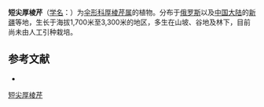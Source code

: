{{NoteTA|G1=LS}}
{{Speciesbox
| name = 短尖厚棱芹
| status = 
| status_system = 
| image = 
| genus = Pachypleurum
| species = mucronatum
| authority = (Schrenk) Schischk.
}}

'''短尖厚棱芹'''（[[学名|学名]]：{{lang|la|''Pachypleurum mucronatum''}}）为[[伞形科|伞形科]][[厚棱芹属|厚棱芹属]]的植物。分布于[[俄罗斯|俄罗斯]]以及[[中国大陆|中国大陆]]的[[新疆|新疆]]等地，生长于海拔1,700米至3,300米的地区，多生在山坡、谷地及林下，目前尚未由人工引种栽培。

== 参考文献 ==
<div class="references-small">
* {{cite web| url =http://www.bioinfo.cn/db05/KmzwSpecies.php?action=view&id=22963| title =短尖厚棱芹| work =《中国高等植物数据库全库》| publisher =中国科学院微生物研究所| author =昆明植物研究所| accessdate =2009-02-25| deadurl =yes| archiveurl =https://web.archive.org/web/20160305065019/http://www.bioinfo.cn/db05/KmzwSpecies.php?action=view&id=22963| archivedate =2016-03-05}}
</div>
{{Taxonbar|from=Q15231897}}

[[Category:厚棱芹属|短尖厚棱芹]]


{{Apiales-stub}}